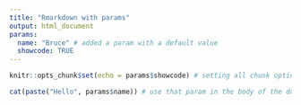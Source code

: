---
title: "Rmarkdown with params"
output: html_document
params:
  name: "Bruce" # added a param with a default value
  showcode: TRUE
---

```{r, include=FALSE}
knitr::opts_chunk$set(echo = params$showcode) # setting all chunk options to the value of showcode
```


```{r, results='asis'}
cat(paste("Hello", params$name)) # use that param in the body of the document
```
